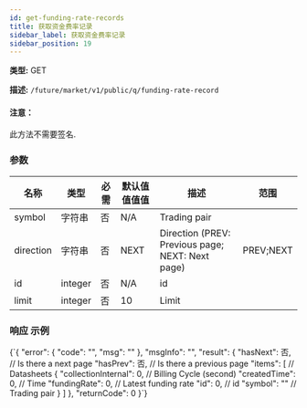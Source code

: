 ```yaml
---
id: get-funding-rate-records
title: 获取资金费率记录
sidebar_label: 获取资金费率记录
sidebar_position: 19
---
```


**类型:** GET

**描述:** `/future/market/v1/public/q/funding-rate-record`

#### 注意：

此方法不需要签名.

### 参数

| 名称 | 类型 | 必需 | 默认值值值值 | 描述 | 范围 |
| --- | --- | --- | --- | --- | --- |
| symbol | 字符串 | 否 | N/A | Trading pair |  |
| direction | 字符串 | 否 | NEXT | Direction (PREV: Previous page; NEXT: Next page) | PREV;NEXT |
| id | integer | 否 | N/A | id |  |
| limit | integer | 否 | 10 | Limit |  |

### 响应 示例


<CodeBlock language="json" title="响应">
  {`{
  "error": {
    "code": "",
    "msg": ""
  },
  "msgInfo": "",
  "result": {
    "hasNext": 否, // Is there a next page
    "hasPrev": 否, // Is there a previous page
    "items": [        // Datasheets
      {
        "collectionInternal": 0, // Billing Cycle (second)
        "createdTime": 0,        // Time
        "fundingRate": 0,        // Latest funding rate
        "id": 0,                 // id
        "symbol": ""             // Trading pair
      }
    ]
  },
  "returnCode": 0
}`}
</CodeBlock>
